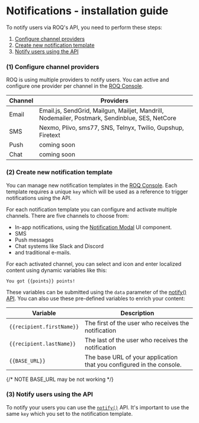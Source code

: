 
# Notifications - installation guide

To notify users via ROQ's API, you need to perform these steps:

1. [Configure channel providers](#1-configure-channel-providers)
2. [Create new notification template](#2-create-new-notification-template)
3. [Notify users using the API](#3-notify-users-using-the-api)

### (1) Configure channel providers

ROQ is using multiple providers to notify users. You can active and configure one provider per channel in
the [ROQ Console](https://console.roq.tech/).

| Channel | Providers                                                                                      |
|---------|------------------------------------------------------------------------------------------------|
| Email   | Email.js, SendGrid, Mailgun, Mailjet, Mandrill, Nodemailer, Postmark, Sendinblue, SES, NetCore |
| SMS     | Nexmo, Plivo, sms77, SNS, Telnyx, Twilio, Gupshup, Firetext                                    |
| Push    | coming soon                                                                                    |
| Chat    | coming soon                                                                                    |

### (2) Create new notification template

You can manage new notification templates in the [ROQ Console](https://console.roq.tech/). Each template requires a unique
`key` which will be used as a reference to trigger notifications using the API.

For each notification template you can configure and activate multiple channels. There are five channels to choose from:

* In-app notifications, using the [Notification Modal](/notifications/notification-modal) UI component.
* SMS
* Push messages
* Chat systems like Slack and Discord
* and traditional e-mails.

For each activated channel, you can select and icon and enter localized content using dynamic variables like this:

```text
You got {{points}} points!
```

These variables can be submitted using the `data` parameter of the [notify() API](/notifications/api#notify).
You can also use these pre-defined variables to enrich your content:

| Variable                  | Description                                                          |
|---------------------------|----------------------------------------------------------------------|
| `{{recipient.firstName}}` | The first of the user who receives the notification                  |
| `{{recipient.lastName}}`  | The last of the user who receives the notification                   |
| `{{BASE_URL}}`            | The base URL of your application that you configured in the console. |

{/* NOTE BASE_URL may be not working */}

### (3) Notify users using the API

To notify your users you can use the [`notify()`](/notifications/api#notify) API. It's important to use the
same `key` which you set to the notification template.
